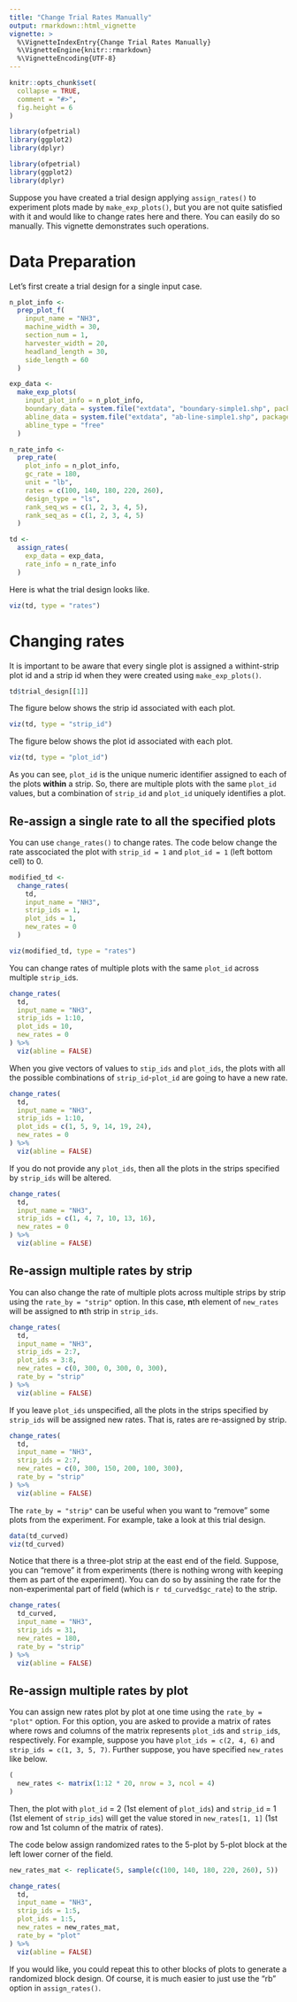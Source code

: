 ```yaml
---
title: "Change Trial Rates Manually"
output: rmarkdown::html_vignette
vignette: >
  %\VignetteIndexEntry{Change Trial Rates Manually}
  %\VignetteEngine{knitr::rmarkdown}
  %\VignetteEncoding{UTF-8}
---
```


```r
knitr::opts_chunk$set(
  collapse = TRUE,
  comment = "#>",
  fig.height = 6
)
```

```r
library(ofpetrial)
library(ggplot2)
library(dplyr)
```

```r
library(ofpetrial)
library(ggplot2)
library(dplyr)
```

Suppose you have created a trial design applying `assign_rates()` to experiment plots made by `make_exp_plots()`, but you are not quite satisfied with it and would like to change rates here and there. You can easily do so manually. This vignette demonstrates such operations. 

# Data Preparation 

Let's first create a trial design for a single input case.

```r
n_plot_info <-
  prep_plot_f(
    input_name = "NH3",
    machine_width = 30,
    section_num = 1,
    harvester_width = 20,
    headland_length = 30,
    side_length = 60
  )

exp_data <-
  make_exp_plots(
    input_plot_info = n_plot_info,
    boundary_data = system.file("extdata", "boundary-simple1.shp", package = "ofpetrial"),
    abline_data = system.file("extdata", "ab-line-simple1.shp", package = "ofpetrial"),
    abline_type = "free"
  )

n_rate_info <-
  prep_rate(
    plot_info = n_plot_info,
    gc_rate = 180,
    unit = "lb",
    rates = c(100, 140, 180, 220, 260),
    design_type = "ls",
    rank_seq_ws = c(1, 2, 3, 4, 5),
    rank_seq_as = c(1, 2, 3, 4, 5)
  )

td <-
  assign_rates(
    exp_data = exp_data,
    rate_info = n_rate_info
  )
```

Here is what the trial design looks like.

```r
viz(td, type = "rates")
```

# Changing rates 

It is important to be aware that every single plot is assigned a withint-strip plot id and a strip id when they were created using `make_exp_plots()`. 

```r
td$trial_design[[1]]
```

The figure below shows the strip id associated with each plot.
```r
viz(td, type = "strip_id")
```

The figure below shows the plot id associated with each plot.
```r
viz(td, type = "plot_id")
```

As you can see, `plot_id` is the unique numeric identifier assigned to each of the plots **within** a strip. So, there are multiple plots with the same `plot_id` values, but a combination of `strip_id` and `plot_id` uniquely identifies a plot.

## Re-assign a single rate to all the specified plots

You can use `change_rates()` to change rates. The code below change the rate asscociated the plot with `strip_id = 1` and `plot_id = 1` (left bottom cell) to 0.

```r
modified_td <-
  change_rates(
    td,
    input_name = "NH3",
    strip_ids = 1,
    plot_ids = 1,
    new_rates = 0
  )
```

```r
viz(modified_td, type = "rates")
```

You can change rates of multiple plots with the same `plot_id` across multiple `strip_id`s.

```r
change_rates(
  td,
  input_name = "NH3",
  strip_ids = 1:10,
  plot_ids = 10,
  new_rates = 0
) %>%
  viz(abline = FALSE)
```

When you give vectors of values to `stip_ids` and `plot_ids`, the plots with all the possible combinations of `strip_id`-`plot_id` are going to have a new rate.

```r
change_rates(
  td,
  input_name = "NH3",
  strip_ids = 1:10,
  plot_ids = c(1, 5, 9, 14, 19, 24),
  new_rates = 0
) %>%
  viz(abline = FALSE)
```

If you do not provide any `plot_ids`, then all the plots in the strips specified by `strip_ids` will be altered. 

```r
change_rates(
  td,
  input_name = "NH3",
  strip_ids = c(1, 4, 7, 10, 13, 16),
  new_rates = 0
) %>%
  viz(abline = FALSE)
```

## Re-assign multiple rates by strip

You can also change the rate of multiple plots across multiple strips by strip using the `rate_by = "strip"` option. In this case, **n**th element of `new_rates` will be assigned to **n**th strip in `strip_ids`.

```r
change_rates(
  td,
  input_name = "NH3",
  strip_ids = 2:7,
  plot_ids = 3:8,
  new_rates = c(0, 300, 0, 300, 0, 300),
  rate_by = "strip"
) %>%
  viz(abline = FALSE)
```

If you leave `plot_ids` unspecified, all the plots in the strips specified by `strip_ids` will be assigned new rates. That is, rates are re-assigned by strip. 

```r
change_rates(
  td,
  input_name = "NH3",
  strip_ids = 2:7,
  new_rates = c(0, 300, 150, 200, 100, 300),
  rate_by = "strip"
) %>%
  viz(abline = FALSE)
```

The `rate_by = "strip"` can be useful when you want to "remove" some plots from the experiment. For example, take a look at this trial design.

```r
data(td_curved)
viz(td_curved)
```

Notice that there is a three-plot strip at the east end of the field. Suppose, you can "remove" it from experiments (there is nothing wrong with keeping them as part of the experiment). You can do so by assining the rate for the non-experimental part of field (which is `r td_curved$gc_rate`) to the strip. 

```r
change_rates(
  td_curved,
  input_name = "NH3",
  strip_ids = 31,
  new_rates = 180,
  rate_by = "strip"
) %>%
  viz(abline = FALSE)
```

## Re-assign multiple rates by plot

You can assign new rates plot by plot at one time using the `rate_by = "plot"` option. For this option, you are asked to provide a matrix of rates where rows and columns of the matrix represents `plot_id`s and `strip_id`s, respectively. For example, suppose you have `plot_ids = c(2, 4, 6)` and `strip_ids = c(1, 3, 5, 7)`. Further suppose, you have specified `new_rates` like below.

```r
(
  new_rates <- matrix(1:12 * 20, nrow = 3, ncol = 4)
)
```

Then, the plot with `plot_id` = 2 (1st element of `plot_ids`) and `strip_id` = 1 (1st element of `strip_ids`) will get the value stored in `new_rates[1, 1]` (1st row and 1st column of the matrix of rates).

The code below assign randomized rates to the 5-plot by 5-plot block at the left lower corner of the field. 

```r
new_rates_mat <- replicate(5, sample(c(100, 140, 180, 220, 260), 5))

change_rates(
  td,
  input_name = "NH3",
  strip_ids = 1:5,
  plot_ids = 1:5,
  new_rates = new_rates_mat,
  rate_by = "plot"
) %>%
  viz(abline = FALSE)
```

If you would like, you could repeat this to other blocks of plots to generate a randomized block design. Of course, it is much easier to just use the "rb" option in `assign_rates()`.